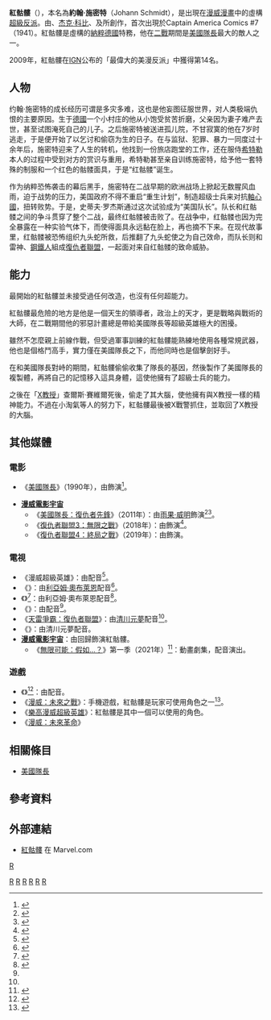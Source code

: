 {{Infobox comics character
|image = Red Skull Cosmic Cube.jpg
|converted = y
|caption =
|character_name =紅骷髏<br />Red Skull
|publisher =[[漫威漫畫|漫威漫畫]]
|debut =《美國隊長》（Captain America Comics）第7期（1941年10月）
|creators = {{link-en|喬·西蒙|Joe Simon}}<br />[[杰克·科比|杰克·科比]]<br />{{link-en|法蘭斯·赫隆|France Herron}}
|real_name =約翰‧施密特（Johann Schmidt）
|affiliations = [[納粹德國|納粹德國]]<br />[[九頭蛇_(漫威漫畫)|九頭蛇]]（HYDRA）<br />[[超智機構|超智機構]]<br />Skeleton Crew<br />[[納粹黨|納粹黨]]
|partners = {{le|原罪 (漫威漫畫)|Sin (Marvel Comics)|原罪}}<br />[[史特拉克男爵|史特拉克男爵]]<br />[[交叉骨_(漫威漫畫)|交叉骨]]<br />[[齊莫男爵|齊莫男爵]]<br />{{le|蝰蛇 (漫威漫畫)|Viper (Madame Hydra)|九頭蛇夫人}}
|aliases = Der Rote Schädel <br />千面特務<br />約翰‧史密斯（John Smith）<br />Aleksander Lukin<br /> Cyrus Fenton
|powers = 優秀的政治意識跟斡旋能力<br />複製[[美國隊長|美國隊長]]的超級士兵身體質素<br />優秀的徒手搏擊跟使用熱兵器的能力<br>精神不滅、精神轉移
}}

'''紅骷髏'''（{{lang-en|'''Red Skull'''}}），本名為'''約翰·施密特'''（Johann Schmidt），是出現在[[漫威漫畫|漫威漫畫]]中的虛構[[超級反派|超級反派]]。由{{link-en|喬·西蒙|Joe Simon}}、[[杰克·科比|杰克·科比]]、及{{link-en|法蘭斯·赫隆|France Herron}}所創作，首次出現於Captain America Comics #7（1941）。紅骷髏是虛構的[[納粹德國|納粹德國]]特務，他在[[二戰|二戰]]期間是[[美國隊長|美國隊長]]最大的敵人之一。

2009年，紅骷髏在[[IGN|IGN]]公布的「最偉大的美漫反派」中獲得第14名。

==人物==
约翰·施密特的成长经历可谓是多灾多难，这也是他妄图征服世界，对人类极端仇恨的主要原因。生于[[德意志帝国|德國]]一个小村庄的他从小饱受贫苦折磨，父亲因为妻子难产去世，甚至试图淹死自己的儿子。之后施密特被送进孤儿院，不甘寂寞的他在7岁时逃走，于是便开始了以乞讨和偷窃为生的日子。在与监狱、犯罪、暴力一同度过十余年后，施密特迎来了人生的转机，他找到一份旅店跑堂的工作，还在服侍[[希特勒|希特勒]]本人的过程中受到对方的赏识与重用，希特勒甚至亲自训练施密特，给予他一套特殊的制服和一个红色的骷髅面具，于是“红骷髅”诞生。

作为纳粹恐怖袭击的幕后黑手，施密特在二战早期的欧洲战场上掀起无数腥风血雨，迫于战势的压力，美国政府不得不重启“重生计划”，制造超级士兵来对抗[[軸心國|軸心國]]，扭转败势。于是，史蒂夫·罗杰斯通过这次试验成为“美国队长”。队长和红骷髅之间的争斗贯穿了整个二战，最终红骷髅被击败了。在战争中，红骷髅也因为完全暴露在一种实验气体下，而使得面具永远黏在脸上，再也摘不下来。在现代故事里，红骷髅被恐怖组织九头蛇所救，后推翻了九头蛇使之为自己效命，而队长则和雷神、[[鋼鐵人|鋼鐵人]]組成[[復仇者聯盟|復仇者聯盟]]，一起面对来自红骷髅的致命威胁。

==能力==
最開始的紅骷髏並未接受過任何改造，也沒有任何超能力。

紅骷髏最危險的地方是他是一個天生的領導者，政治上的天才，更是戰略與戰術的大師，在二戰期間他的邪惡計畫總是帶給美國隊長等超級英雄極大的困擾。

雖然不怎麼親上前線作戰，但受過軍事訓練的紅骷髏能熟練地使用各種常規武器，他也是個格鬥高手，實力僅在美國隊長之下，而他同時也是個擊劍好手。

在和美國隊長對峙的期間，紅骷髏偷偷收集了隊長的基因，然後製作了美國隊長的複製體，再將自己的記憶移入這具身體，這使他擁有了超級士兵的能力。

之後在「[[X教授|X教授]]」查爾斯·賽維爾死後，偷走了其大腦，使他擁有與X教授一樣的精神能力。不過在小淘氣等人的努力下，紅骷髏最後被X戰警抓住，並取回了X教授的大腦。

== 其他媒體 ==
=== 電影 ===
* 《[[美國隊長_(1990年電影)|美國隊長]]》（1990年），由{{le|史考特·寶林|Scott Paulin}}飾演<ref>{{cite web|url=https://www.imdb.com/title/tt0103923/|title=Captain America (1990)|website=[[IMDb|IMDb]]|access-date=2018-05-06|archive-date=2021-03-30|archive-url=https://web.archive.org/web/20210330120115/http://www.imdb.com/title/tt0103923/|dead-url=no}}</ref>。

*'''[[漫威電影宇宙|漫威電影宇宙]]'''
** 《[[美國隊長：復仇者先鋒|美國隊長：復仇者先鋒]]》（2011年）：由[[雨果·威明|雨果·威明]]飾演<ref>{{cite web| last=Graser| first=Marc| url=http://www.variety.com/article/VR1118016757.html?categoryid=13&cs=1| title=Chris Evans to play 'Captain America'| work=[[Variety_(magazine)|Variety]]| date=2010-03-22| accessdate=2011-01-11| archive-date=2012-04-15| archive-url=https://www.webcitation.org/66vi7h8bi?url=http://www.variety.com/article/VR1118016757?refCatId=13| dead-url=no}}</ref><ref name="firstavenger">{{Cite news|url=http://www.superherohype.com/news/captainamericanews.php?id=9051|title=Red Skull Confirmed as Captain America Villain|website=SuperheroHype.com|date=2010-02-06|accessdate=2010-02-07|archive-date=2011-07-04|archive-url=https://www.webcitation.org/5zva3zU0M?url=http://www.superherohype.com/news/captainamericanews.php?id=9051|dead-url=no}}</ref>。
** 《[[復仇者聯盟3：無限之戰|復仇者聯盟3：無限之戰]]》（2018年）：由{{le|羅斯·馬奎德|Ross Marquand}}飾演<ref>{{cite web|url=http://www.gizmodo.co.uk/2018/04/avengers-infinity-war-recast-a-character-and-you-probably-didnt-even-notice/|title=Avengers: Infinity War Recast a Character, and You Probably Didn't Even Notice|website=[[Gizmodo|Gizmodo]]|last=Pritchard|first=Tom|date=April 26, 2018|accessdate=April 26, 2018|archive-date=2018-04-26|archive-url=https://web.archive.org/web/20180426123316/http://www.gizmodo.co.uk/2018/04/avengers-infinity-war-recast-a-character-and-you-probably-didnt-even-notice/|dead-url=yes}}</ref>。
** 《[[復仇者聯盟4：終局之戰|復仇者聯盟4：終局之戰]]》（2019年）：由{{le|羅斯·馬奎德|Ross Marquand}}飾演。

=== 電視 ===
* 《漫威超級英雄》：由{{le|保羅·克利格曼|Paul Kligman}}配音<ref name="TVoRS">{{cite web|title=The Voices of Red Skull|url=http://www.behindthevoiceactors.com/characters/Captain-America/Red-Skull/|publisher=Behind The Voice Actors|access-date=2018-05-06|archive-date=2020-10-26|archive-url=https://web.archive.org/web/20201026215219/https://www.behindthevoiceactors.com/characters/Captain-America/Red-Skull/|dead-url=no}}</ref>。
* 《{{le|復仇者聯盟：正義出擊|Avengers Assemble (TV series)}}》：由[[利亞姆·奧布萊恩|利亞姆·奧布萊恩]]配音<ref>{{cite web|url=http://family-room.ew.com/2013/05/08/marvels-avengers-assemble-on-disneyxd-exclusive-first-look/|title='Marvel's Avengers Assemble' on DisneyXD -- EXCLUSIVE FIRST LOOK|work=Entertainment Weekly's EW.com|accessdate=2018-05-06|archive-date=2013-06-11|archive-url=https://www.webcitation.org/6HHy9yDa0?url=http://family-room.ew.com/2013/05/08/marvels-avengers-assemble-on-disneyxd-exclusive-first-look/|dead-url=no}}</ref>。
* 《{{le|飛哥與小佛：漫威任務|Phineas and Ferb: Mission Marvel}}》<ref name="Phineas&Ferb">{{cite web|url=http://marvel.com/news/story/19084/phineas_and_ferb_mission_marvel_preview|title=Phineas and Ferb: Mission Marvel Preview|date=July 18, 2012|accessdate=August 31, 2012|work=[[Marvel_Comics|Marvel.com]]|archiveurl=https://www.webcitation.org/6AKbaUkIU?url=http://marvel.com/news/story/19084/phineas_and_ferb_mission_marvel_preview|archivedate=2012-08-31|deadurl=yes|df=}}</ref>：由利亞姆·奧布萊恩配音<ref>{{cite web | last= Goldman | first= Eric | title= Phineas and Ferb: Mission Marvel Debut Date Announced | url= http://uk.ign.com/articles/2013/06/28/phineas-and-ferb-mission-marvel-debut-date-announced | publisher= IGN | access-date= 2018-05-06 | archive-date= 2019-10-07 | archive-url= https://web.archive.org/web/20191007173811/https://uk.ign.com/articles/2013/06/28/phineas-and-ferb-mission-marvel-debut-date-announced | dead-url= no }}</ref>。
* 《{{le|漫威超級英雄：極限超載|Lego Marvel Super Heroes: Maximum Overload}}》：由{{le|契・麥克布萊德|Chi McBride}}配音<ref name="TVoRS"/>。
* 《[[天雷爭霸：復仇者聯盟|天雷爭霸：復仇者聯盟]]》：由[[清川元夢|清川元夢]]配音<ref name="TVoRS"/>。
* 《{{link-ja|漫威未來 - 復仇者聯盟|マーベル フューチャー・アベンジャーズ}}》：由清川元夢配音。
*'''[[漫威電影宇宙|漫威電影宇宙]]'''：由{{le|羅斯·馬奎德|Ross Marquand}}回歸飾演紅骷髏。
** 《[[無限可能：假如…？|無限可能：假如…？]]》第一季（2021年）<ref name="IGNEp1Review">{{Cite web |last=Jorgensen |first=Tom |date=2021-08-10 |title=What If...? Season 1, Episode 1 - Review |url=https://www.ign.com/articles/what-if-season-1-episode-1-review |url-status=no |archive-url=https://web.archive.org/web/20210810180229/https://www.ign.com/articles/what-if-season-1-episode-1-review |archive-date=2021-08-10 |access-date=2021-08-10 |website=[[IGN|IGN]] |language=en-US }}</ref>：動畫劇集，配音演出。

=== 遊戲 === 
* 《{{le|美國隊長：超級士兵|Captain America: Super Soldier}}》<ref>{{cite web|url=http://news.teamxbox.com/xbox/23109/Captain-America-Super-Soldier-Announced/|title=Captain America: Super Soldier Announced - Xbox|website=teamxbox.com|date=2010-10-05|accessdate=2011-01-11|deadurl=yes|archiveurl=https://web.archive.org/web/20101008195734/http://news.teamxbox.com/xbox/23109/Captain-America-Super-Soldier-Announced/|archivedate=2010-10-08|df=}}</ref>：由{{le|凱思·費格遜|Keith Ferguson (voice actor)}}配音。
* 《[[漫威：未來之戰|漫威：未來之戰]]》：手機遊戲，紅骷髏是玩家可使用角色之一<ref>{{Cite web|url=http://tvtropes.org/pmwiki/pmwiki.php/Characters/MarvelFutureFight|title=Marvel Future Fight / Characters - TV Tropes|website=tvtropes.org|access-date=2018-03-24|archive-date=2019-11-30|archive-url=https://web.archive.org/web/20191130211236/https://tvtropes.org/pmwiki/pmwiki.php/Characters/MarvelFutureFight|dead-url=no}}</ref>。
* 《[[樂高漫威超級英雄|樂高漫威超級英雄]]》：紅骷髏是其中一個可以使用的角色。
* 《[[漫威：未來革命|漫威：未來革命]]》

== 相關條目 ==
* [[美國隊長|美國隊長]]

== 參考資料 ==
{{REFLIST}}

== 外部連結 ==
* [http://marvel.com/universe/Red_Skull_(Johann_Shmidt) 紅骷髏] {{Wayback|url=http://marvel.com/universe/Red_Skull_(Johann_Shmidt) |date=20110808045132 }}在 Marvel.com{{en}}

{{美國隊長}}
{{復仇者}}

[[Category:1941年首次亮相的漫画角色|R]]
[[Category:漫威漫畫超級反派|R]]
[[Category:美國隊長|R]]
[[Category:由杰克·科比創作的角色|R]]
[[Category:1947年首次亮相的漫画角色|R]]
[[Category:终极漫威角色|R]]
[[分類:超級英雄電影角色|R]]